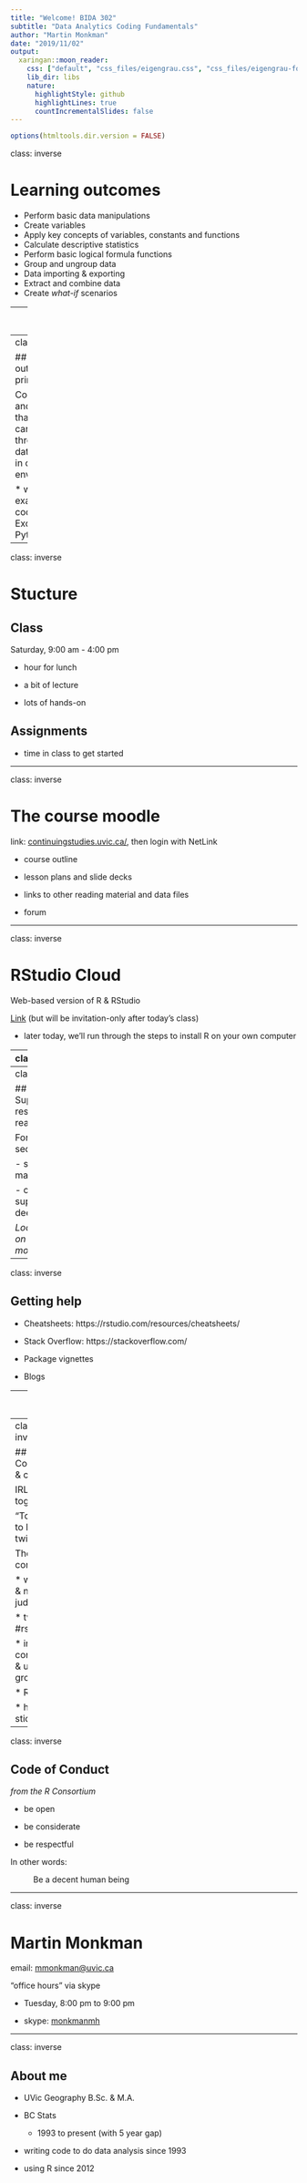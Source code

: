 ```yaml
---
title: "Welcome! BIDA 302"
subtitle: "Data Analytics Coding Fundamentals"
author: "Martin Monkman"
date: "2019/11/02"
output:
  xaringan::moon_reader:
    css: ["default", "css_files/eigengrau.css", "css_files/eigengrau-fonts.css"]    
    lib_dir: libs
    nature:
      highlightStyle: github
      highlightLines: true
      countIncrementalSlides: false
---
```



```r
options(htmltools.dir.version = FALSE)
```


class: inverse

# Learning outcomes

* Perform basic data manipulations
* Create variables
* Apply key concepts of variables, constants and functions
* Calculate descriptive statistics
* Perform basic logical formula functions
* Group and ungroup data
* Data importing & exporting
* Extract and combine data
* Create _what-if_ scenarios



---
class: inverse


## Meta outcome 1: using **R**

Programming environment designed for statistical analysis / data science 

* Focus on one tool, so you get good at that


---
class: inverse


## Meta outcome 2: principles 

Concepts and practices that you can carry through to data analysis in other environments

* will have examples of coding in Excel and Python




---

class: inverse


# Stucture

## Class

Saturday, 9:00 am - 4:00 pm

* hour for lunch

* a bit of lecture

* lots of hands-on

## Assignments

* time in class to get started

---

class: inverse

# The course moodle

link: [continuingstudies.uvic.ca/](https://continuingstudies.uvic.ca/), then login with NetLink 

* course outline

* lesson plans and slide decks

* links to other reading material and data files

* forum
 

---


class: inverse

# RStudio Cloud

Web-based version of R & RStudio

[Link](https://rstudio.cloud/spaces/34702/join?access_code=lr5keQ5WXcZ5ENNAZoLEAmPSQHav8seVNT2j36e%2F) (but will be invitation-only after today's class)

* later today, we'll run through the steps to install R on your own computer



---
class: inverse


# Text book

.pull-left[

Hadley Wickham & Garrett Grolemund, _R for Data Science_

* website: [r4ds.had.co.nz](https://r4ds.had.co.nz/)
]

.pull-right[

![R for Data Science](../img/R4DS_400.png)
]

---
class: inverse



## Supplementary resources and readings

For each section:

- specific material

- optional: supplementary deeper-dives

_Look for this on the course moodle_


---
class: inverse


## Getting help

* Cheatsheets: https://rstudio.com/resources/cheatsheets/

* Stack Overflow: https://stackoverflow.com/

* Package vignettes

* Blogs



---
class: inverse


## Icebreaker ...





---
class: inverse



## Collaboration & community

IRL we work together

"To teach is to learn twice"

The R user community:

* welcoming & non-judgemental

* twitter #rstats

* in-person: conferences & user groups

* RLadies

* hex stickers!



---
class: inverse


## Code of Conduct

_from the R Consortium_

* be open

* be considerate

* be respectful

In other words:

~ Be a decent human being



---

class: inverse

# Martin Monkman

email:  <a href="mailto:<mmonkman@uvic.ca>">mmonkman@uvic.ca</a>

"office hours" via skype

* Tuesday, 8:00 pm to 9:00 pm
  
*  skype: <a href="callto:<monkmanmh>">monkmanmh</a>



---
class: inverse


## About me


* UVic Geography B.Sc. & M.A.

* BC Stats 

  - 1993 to present (with 5 year gap)

* writing code to do data analysis since 1993

* using R since 2012




